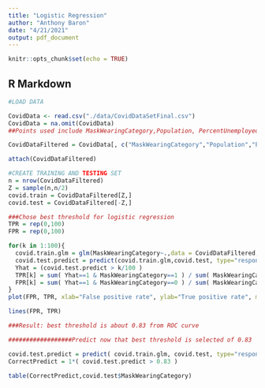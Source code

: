 ```yaml
---
title: "Logistic Regression"
author: "Anthony Baron"
date: "4/21/2021"
output: pdf_document
---
```


```r
knitr::opts_chunk$set(echo = TRUE)
```

## R Markdown

```r
#LOAD DATA

CovidData <- read.csv("./data/CovidDataSetFinal.csv")
CovidData = na.omit(CovidData)
##Points used include MaskWearingCategory,Population, PercentUnemployed, MedianHouseholdIncome, PercentAfricanAmerican, PercentHispanic PercentNativeAmericanAndAlaskaNative, PercentNativeHawaiianAndOtherPacificIslander, StatewideMaskRequirement(yes), PercAdultsWithSomeCollegeOrAssociateDegree, PercAdultsWithBachelorDegreeOrHigher,per_dem2016,per_gop2016,per_gop2020,per_dem2020,per_dem2016,per_gop2016,per_gop2020,per_dem2020

CovidDataFiltered = CovidData[, c("MaskWearingCategory","Population","PercentUnemployed","MedianHouseholdIncome","PercentAfricanAmerican","PercentHispanic", "PercentNativeAmericanAndAlaskaNative","PercentNativeHawaiianAndOtherPacificIslander","StatewideMaskRequirement","PercAdultsWithSomeCollegeOrAssociateDegree","PercAdultsWithBachelorDegreeOrHigher","per_dem2016","per_gop2016","per_gop2020","per_dem2020")]

attach(CovidDataFiltered)

```

```r
#CREATE TRAINING AND TESTING SET
n = nrow(CovidDataFiltered)
Z = sample(n,n/2)
covid.train = CovidDataFiltered[Z,]
covid.test = CovidDataFiltered[-Z,]
```

```r
###Chose best threshold for logistic regression
TPR = rep(0,100)
FPR = rep(0,100)

for(k in 1:100){
  covid.train.glm = glm(MaskWearingCategory~.,data = CovidDataFiltered,family = "binomial")
  covid.test.predict = predict(covid.train.glm,covid.test, type="response" )
  Yhat = (covid.test.predict > k/100 )
  TPR[k] = sum( Yhat==1 & MaskWearingCategory==1 ) / sum( MaskWearingCategory == 1 )
  FPR[k] = sum( Yhat==1 & MaskWearingCategory==0 ) / sum( MaskWearingCategory == 0 )
}
plot(FPR, TPR, xlab="False positive rate", ylab="True positive rate", main="ROC curve")

lines(FPR, TPR)

###Result: best threshold is about 0.83 from ROC curve


```

```r
##################Predict now that best threshold is selected of 0.83

covid.test.predict = predict( covid.train.glm, covid.test, type="response" )
CorrectPredict = 1*( covid.test.predict > 0.83 )

table(CorrectPredict,covid.test$MaskWearingCategory)


```